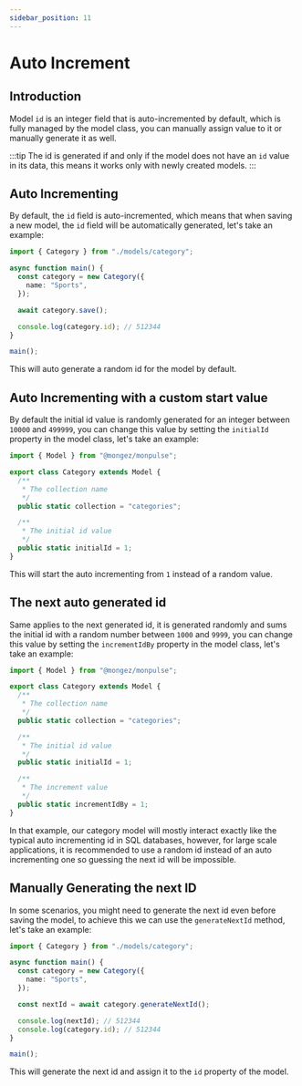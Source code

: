 ```yaml
---
sidebar_position: 11
---
```


# Auto Increment

## Introduction

Model `id` is an integer field that is auto-incremented by default, which is fully managed by the model class, you can manually assign value to it or manually generate it as well.

:::tip
The id is generated if and only if the model does not have an `id` value in its data, this means it works only with newly created models.
:::

## Auto Incrementing

By default, the `id` field is auto-incremented, which means that when saving a new model, the `id` field will be automatically generated, let's take an example:

```ts title="src/app.ts"
import { Category } from "./models/category";

async function main() {
  const category = new Category({
    name: "Sports",
  });

  await category.save();

  console.log(category.id); // 512344
}

main();
```

This will auto generate a random id for the model by default.

## Auto Incrementing with a custom start value

By default the initial id value is randomly generated for an integer between `10000` and `499999`, you can change this value by setting the `initialId` property in the model class, let's take an example:

```ts title="src/models/category.ts"
import { Model } from "@mongez/monpulse";

export class Category extends Model {
  /**
   * The collection name
   */
  public static collection = "categories";

  /**
   * The initial id value
   */
  public static initialId = 1;
}
```

This will start the auto incrementing from `1` instead of a random value.

## The next auto generated id

Same applies to the next generated id, it is generated randomly and sums the initial id with a random number between `1000` and `9999`, you can change this value by setting the `incrementIdBy` property in the model class, let's take an example:

```ts title="src/models/category.ts"
import { Model } from "@mongez/monpulse";

export class Category extends Model {
  /**
   * The collection name
   */
  public static collection = "categories";

  /**
   * The initial id value
   */
  public static initialId = 1;

  /**
   * The increment value
   */
  public static incrementIdBy = 1;
}
```

In that example, our category model will mostly interact exactly like the typical auto incrementing id in SQL databases, however, for large scale applications, it is recommended to use a random id instead of an auto incrementing one so guessing the next id will be impossible.

## Manually Generating the next ID

In some scenarios, you might need to generate the next id even before saving the model, to achieve this we can use the `generateNextId` method, let's take an example:

```ts title="src/app.ts"
import { Category } from "./models/category";

async function main() {
  const category = new Category({
    name: "Sports",
  });

  const nextId = await category.generateNextId();

  console.log(nextId); // 512344
  console.log(category.id); // 512344
}

main();
```

This will generate the next id and assign it to the `id` property of the model.
